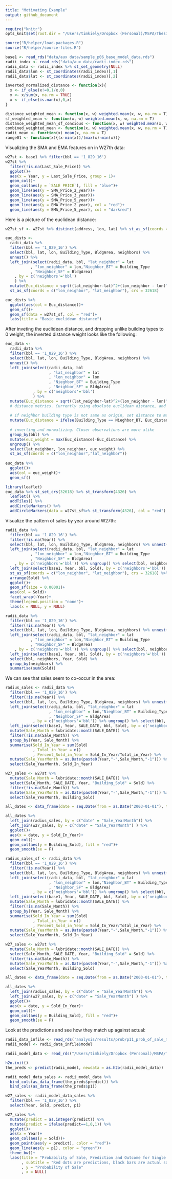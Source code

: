 ---
title: "Motivating Example"
output: github_document
---


```{r setup, include = FALSE}
require("knitr")
opts_knit$set(root.dir = "/Users/timkiely/Dropbox (Personal)/MSPA/Thesis/Analysis/nyc-sales-data")
```

```{r}
source("R/helper/load-packages.R")
source("R/helper/source-files.R")
```


```{r}
base1 <- read_rds("data/aux data/sample_p06_base_model_data.rds")
radii_index <- read_rds("data/aux data/radii-index.rds")
radii_data <- radii_index %>% st_set_geometry(NULL)
radii_data$lon <- st_coordinates(radii_index)[,1]
radii_data$lat <- st_coordinates(radii_index)[,2]

inverted_normalized_distance <- function(x){
  x <- if_else(x!=0,1/x,0)
  x <- x/sum(x, na.rm = TRUE)
  x <- if_else(is.nan(x),0,x)
}

distance_weighted_mean <- function(x, w) weighted.mean(x, w, na.rm = T)
sf_weighted_mean <- function(x, w) weighted.mean(x, w, na.rm = T)
distance_weighted_mean_sf_concious <- function(x, w) weighted.mean(x, w, na.rm = T)
combined_weighted_mean <- function(x, w) weighted.mean(x, w, na.rm = T)
radii_mean <- function(x) mean(x, na.rm = T)
range01 <- function(x){(x-min(x))/(max(x)-min(x))}
```

Visualizing the SMA and EMA features on in W27th data:

```{r message=FALSE, warning=FALSE}
w27st <- base1 %>% filter(bbl == '1_829_16') 
w27st %>% 
  filter(!is.na(Last_Sale_Price)) %>% 
  ggplot()+
  aes(x = Year, y = Last_Sale_Price, group = 1)+
  geom_col()+
  geom_col(aes(y = `SALE PRICE`), fill = "blue")+
  geom_line(aes(y = SMA_Price_2_year))+
  geom_line(aes(y = SMA_Price_3_year))+
  geom_line(aes(y = SMA_Price_5_year))+
  geom_line(aes(y = EMA_Price_2_year), col = "red")+
  geom_line(aes(y = EMA_Price_5_year), col = "darkred")

```

Here is a picture of the euclidean distance:

```{r}

w27st_sf <- w27st %>% distinct(address, lon, lat) %>% st_as_sf(coords = c("lon","lat"), crs = 4326) %>% st_transform(32618)

euc_dists <- 
  radii_data %>% 
  filter(bbl == '1_829_16') %>% 
  select(bbl, lat, lon, Building_Type, BldgArea, neighbors) %>% 
  unnest() %>% 
  left_join(select(radii_data, bbl, "lat_neighbor" = lat
           , "lon_neighbor" = lon,"Nieghbor_BT" = Building_Type
           , "Neighbor_SF" = BldgArea)
    , by = c('neighbors'='bbl')
    ) %>% 
  mutate(Euc_distance = sqrt((lat_neighbor-lat)^2+(lon_neighbor - lon)^2)) %>% 
  st_as_sf(coords = c("lon_neighbor", "lat_neighbor"), crs = 32618)

euc_dists %>% 
  ggplot(aes(col = Euc_distance))+
  geom_sf()+
  geom_sf(data = w27st_sf, col = "red")+
  labs(title = "Basic euclidean distance")

```

After inveting the euclidean distance, and dropping unlike building types to 0 weight, the inverted distance weight looks like the following:

```{r}
euc_data <- 
  radii_data %>% 
  filter(bbl == '1_829_16') %>% 
  select(bbl, lat, lon, Building_Type, BldgArea, neighbors) %>% 
  unnest() %>% 
  left_join(select(radii_data, bbl
                   , "lat_neighbor" = lat
                   , "lon_neighbor" = lon
                   , "Nieghbor_BT" = Building_Type
                   , "Neighbor_SF" = BldgArea)
            , by = c('neighbors'='bbl')
            ) %>% 
  mutate(Euc_distance = sqrt((lat_neighbor-lat)^2+(lon_neighbor - lon)^2)) %>%
  # distance metrics. Currently using absolute euclidean distance, and Square Footage
  
  # if neighbor building type is not same as origin, set distance to max (weight becomes 0)
  mutate(Euc_distance = ifelse(Building_Type == Nieghbor_BT, Euc_distance, max(Euc_distance))) %>% 
  
  # inverting and normalizing. Closer observations are more alike
  group_by(bbl) %>% 
  mutate(euc_weight = max(Euc_distance)-Euc_distance) %>% 
  ungroup() %>% 
  select(lat_neighbor, lon_neighbor, euc_weight) %>% 
  st_as_sf(coords = c("lon_neighbor","lat_neighbor"))
  
euc_data %>% 
  ggplot()+
  aes(col = euc_weight)+
  geom_sf()

```


```{r eval=FALSE, message=FALSE, warning=FALSE, include=FALSE}
library(leaflet)
euc_data %>% st_set_crs(32618) %>% st_transform(4326) %>% 
  leaflet() %>% 
  addTiles() %>% 
  addCircleMarkers() %>% 
  addCircleMarkers(data = w27st_sf%>% st_transform(4326), col = "red")
```


Visualize the pattern of sales by year around W27th:

```{r}

radii_data %>% 
  filter(bbl == '1_829_16') %>% 
  filter(!is.na(Year)) %>% 
  select(bbl, lat, lon, Building_Type, BldgArea, neighbors) %>% unnest() %>% 
  left_join(select(radii_data, bbl, "lat_neighbor" = lat
           , "lon_neighbor" = lon,"Nieghbor_BT" = Building_Type
           , "Neighbor_SF" = BldgArea)
    , by = c('neighbors'='bbl')) %>% ungroup() %>% select(bbl, neighbors, lat_neighbor, lon_neighbor) %>% 
  left_join(select(base1, Year, bbl, Sold), by = c('neighbors'='bbl')) %>% 
  st_as_sf(coords = c("lon_neighbor", "lat_neighbor"), crs = 32618) %>% 
  arrange(Sold) %>% 
  ggplot()+
  geom_sf(size = 0.00001)+
  aes(col = Sold)+
  facet_wrap(~Year)+
  theme(legend.position = "none")+
  labs(x = NULL, y = NULL)

```


```{r}
radii_data %>% 
  filter(bbl == '1_829_16') %>% 
  filter(!is.na(Year)) %>% 
  select(bbl, lat, lon, Building_Type, BldgArea, neighbors) %>% unnest() %>% 
  left_join(select(radii_data, bbl, "lat_neighbor" = lat
           , "lon_neighbor" = lon,"Nieghbor_BT" = Building_Type
           , "Neighbor_SF" = BldgArea)
    , by = c('neighbors'='bbl')) %>% ungroup() %>% select(bbl, neighbors, lat_neighbor, lon_neighbor) %>% 
  left_join(select(base1, Year, bbl, Sold), by = c('neighbors'='bbl')) %>% 
  select(bbl, neighbors, Year, Sold) %>% 
  group_by(neighbors) %>% 
  summarise(sum(Sold))
```


We can see that sales seem to co-occur in the area:

```{r message=FALSE, warning=FALSE}

radius_sales <- radii_data %>% 
  filter(bbl == '1_829_16') %>% 
  filter(!is.na(Year)) %>% 
  select(bbl, lat, lon, Building_Type, BldgArea, neighbors) %>% unnest() %>% 
  left_join(select(radii_data, bbl, "lat_neighbor" = lat
                   , "lon_neighbor" = lon,"Nieghbor_BT" = Building_Type
                   , "Neighbor_SF" = BldgArea)
            , by = c('neighbors'='bbl')) %>% ungroup() %>% select(bbl, neighbors, lat_neighbor, lon_neighbor) %>% 
  left_join(select(base1, Year, SALE_DATE, bbl, Sold), by = c('neighbors'='bbl')) %>% 
  mutate(Sale_Month = lubridate::month(SALE_DATE)) %>% 
  filter(!is.na(Sale_Month)) %>% 
  group_by(Year, Sale_Month) %>% 
  summarise(Sold_In_Year = sum(Sold)
            , Total_in_Year = n()
            , Percent_Sold_in_Year = Sold_In_Year/Total_in_Year) %>% 
  mutate(Sale_YearMonth = as.Date(paste0(Year,"-",Sale_Month,"-1"))) %>% 
  select(Sale_YearMonth, Sold_In_Year)

w27_sales <- w27st %>% 
  mutate(Sale_Month = lubridate::month(SALE_DATE)) %>% 
  select(Sale_Month, SALE_DATE, Year, "Building_Sold" = Sold) %>% 
  filter(!is.na(Sale_Month)) %>% 
  mutate(Sale_YearMonth = as.Date(paste0(Year,"-",Sale_Month,"-1"))) %>% 
  select(Sale_YearMonth, Building_Sold)

all_dates <- data_frame(date = seq.Date(from = as.Date("2003-01-01"), to = as.Date("2017-12-01"), by = "month"))

all_dates %>% 
  left_join(radius_sales, by = c("date" = "Sale_YearMonth")) %>% 
  left_join(w27_sales, by = c("date" = "Sale_YearMonth") ) %>% 
  ggplot()+
  aes(x = date, y = Sold_In_Year)+
  geom_col()+
  geom_col(aes(y = Building_Sold), fill = "red")+
  geom_smooth(se = F)


```


```{r}

radius_sales_sf <- radii_data %>% 
  filter(bbl == '1_829_16') %>% 
  filter(!is.na(Year)) %>% 
  select(bbl, lat, lon, Building_Type, BldgArea, neighbors) %>% unnest() %>% 
  left_join(select(radii_data, bbl, "lat_neighbor" = lat
                   , "lon_neighbor" = lon,"Nieghbor_BT" = Building_Type
                   , "Neighbor_SF" = BldgArea)
            , by = c('neighbors'='bbl')) %>% ungroup() %>% select(bbl, neighbors, lat_neighbor, lon_neighbor, Neighbor_SF) %>% 
  left_join(select(base1, Year, SALE_DATE, bbl, Sold), by = c('neighbors'='bbl')) %>% 
  mutate(Sale_Month = lubridate::month(SALE_DATE)) %>% 
  filter(!is.na(Sale_Month)) %>% 
  group_by(Year, Sale_Month) %>% 
  summarise(Sold_In_Year = sum(Sold)
            , Total_in_Year = n()
            , Percent_Sold_in_Year = Sold_In_Year/Total_in_Year) %>% 
  mutate(Sale_YearMonth = as.Date(paste0(Year,"-",Sale_Month,"-1"))) %>% 
  select(Sale_YearMonth, Sold_In_Year)

w27_sales <- w27st %>% 
  mutate(Sale_Month = lubridate::month(SALE_DATE)) %>% 
  select(Sale_Month, SALE_DATE, Year, "Building_Sold" = Sold) %>% 
  filter(!is.na(Sale_Month)) %>% 
  mutate(Sale_YearMonth = as.Date(paste0(Year,"-",Sale_Month,"-1"))) %>% 
  select(Sale_YearMonth, Building_Sold)

all_dates <- data_frame(date = seq.Date(from = as.Date("2003-01-01"), to = as.Date("2017-12-01"), by = "month"))

all_dates %>% 
  left_join(radius_sales, by = c("date" = "Sale_YearMonth")) %>% 
  left_join(w27_sales, by = c("date" = "Sale_YearMonth") ) %>% 
  ggplot()+
  aes(x = date, y = Sold_In_Year)+
  geom_col()+
  geom_col(aes(y = Building_Sold), fill = "red")+
  geom_smooth(se = F)

```

Look at the predictions and see how they match up against actual:

```{r}
radii_data_infile <- read_rds('analysis/results/prob/p11_prob_of_sale_model_radii.rds')
radii_model <- radii_data_infile$model

radii_model_data <- read_rds("/Users/timkiely/Dropbox (Personal)/MSPA/Thesis/Analysis/nyc-sales-data/data/processing steps/p08_radii_model_data.rds")

h2o.init()
the_preds <- predict(radii_model, newdata = as.h2o(radii_model_data))

radii_model_data_sales <- radii_model_data %>% 
  bind_cols(as_data_frame(the_preds$predict)) %>%
  bind_cols(as_data_frame(the_preds$p1))

w27_sales <- radii_model_data_sales %>% 
  filter(bbl == '1_829_16') %>% 
  select(Year, Sold, predict, p1)

w27_sales %>% 
  mutate(predict = as.integer(predict)) %>% 
  mutate(predict = ifelse(predict==1,0,1)) %>% 
  ggplot()+
  aes(x = Year)+
  geom_col(aes(y = Sold))+
  geom_point(aes(y = predict), color = "red")+
  geom_line(aes(y = p1), color = "green")+
  theme_bw()+
  labs(title = "Probability of Sale, Prediction and Outcome for Single Office Property in NYC"
       , subtitle = "Red dots are predictions, black bars are actual sales, green line is probability of sale"
       , y = "Probability of Sale"
       , x = NULL)


```









